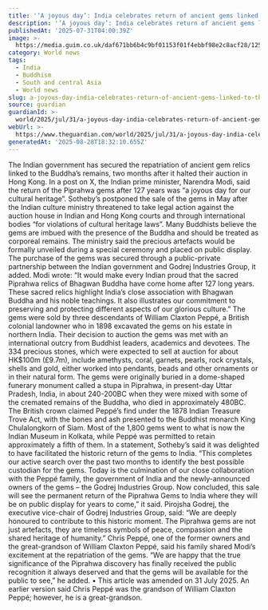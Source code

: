 ```yaml
---
title: '‘A joyous day’: India celebrates return of ancient gems linked to the Buddha'
description: '‘A joyous day’: India celebrates return of ancient gems linked to the Buddha'
publishedAt: '2025-07-31T04:00:39Z'
image: >-
  https://media.guim.co.uk/daf671bb6b4c9bf01153f01f4ebbf98e2c8acf28/125_0_2097_1678/500.jpg
category: World news
tags:
  - India
  - Buddhism
  - South and central Asia
  - World news
slug: a-joyous-day-india-celebrates-return-of-ancient-gems-linked-to-the-buddha
source: guardian
guardianId: >-
  world/2025/jul/31/a-joyous-day-india-celebrates-return-of-ancient-gems-linked-to-the-buddha
webUrl: >-
  https://www.theguardian.com/world/2025/jul/31/a-joyous-day-india-celebrates-return-of-ancient-gems-linked-to-the-buddha
generatedAt: '2025-08-28T18:32:10.655Z'
---
```

The Indian government has secured the repatriation of ancient gem relics linked to the Buddha’s remains, two months after it halted their auction in Hong Kong. In a post on X, the Indian prime minister, Narendra Modi, said the return of the Piprahwa gems after 127 years was “a joyous day for our cultural heritage”. Sotheby’s postponed the sale of the gems in May after the Indian culture ministry threatened to take legal action against the auction house in Indian and Hong Kong courts and through international bodies “for violations of cultural heritage laws”. Many Buddhists believe the gems are imbued with the presence of the Buddha and should be treated as corporeal remains. The ministry said the precious artefacts would be formally unveiled during a special ceremony and placed on public display. The purchase of the gems was secured through a public-private partnership between the Indian government and Godrej Industries Group, it added. Modi wrote: “It would make every Indian proud that the sacred Piprahwa relics of Bhagwan Buddha have come home after 127 long years. These sacred relics highlight India’s close association with Bhagwan Buddha and his noble teachings. It also illustrates our commitment to preserving and protecting different aspects of our glorious culture.” The gems were sold by three descendants of William Claxton Peppé, a British colonial landowner who in 1898 excavated the gems on his estate in northern India. Their decision to auction the gems was met with an international outcry from Buddhist leaders, academics and devotees. The 334 precious stones, which were expected to sell at auction for about HK$100m (£9.7m), include amethysts, coral, garnets, pearls, rock crystals, shells and gold, either worked into pendants, beads and other ornaments or in their natural form. The gems were originally buried in a dome-shaped funerary monument called a stupa in Piprahwa, in present-day Uttar Pradesh, India, in about 240-200BC when they were mixed with some of the cremated remains of the Buddha, who died in approximately 480BC. The British crown claimed Peppé’s find under the 1878 Indian Treasure Trove Act, with the bones and ash presented to the Buddhist monarch King Chulalongkorn of Siam. Most of the 1,800 gems went to what is now the Indian Museum in Kolkata, while Peppé was permitted to retain approximately a fifth of them. In a statement, Sotheby’s said it was delighted to have facilitated the historic return of the gems to India. “This completes our active search over the past two months to identify the best possible custodian for the gems. Today is the culmination of our close collaboration with the Peppé family, the government of India and the newly-announced owners of the gems – the Godrej Industries Group. Now concluded, this sale will see the permanent return of the Piprahwa Gems to India where they will be on public display for years to come,” it said. Pirojsha Godrej, the executive vice-chair of Godrej Industries Group, said: “We are deeply honoured to contribute to this historic moment. The Piprahwa gems are not just artefacts, they are timeless symbols of peace, compassion and the shared heritage of humanity.” Chris Peppé, one of the former owners and the great-grandson of William Claxton Peppé, said his family shared Modi’s excitement at the repatriation of the gems. “We are happy that the true significance of the Piprahwa discovery has finally received the public recognition it always deserved and that the gems will be available for the public to see,” he added. • This article was amended on 31 July 2025. An earlier version said Chris Peppé was the grandson of William Claxton Peppé; however, he is a great-grandson.
